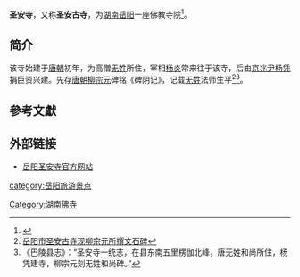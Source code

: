 '''圣安寺'''，又称'''圣安古寺'''，为[[湖南|湖南]][[岳阳|岳阳]]一座佛教寺院<ref>{{Cite web |url=http://www.51yala.com/Html/2007113022945-1.html |title=岳阳圣安古寺 |accessdate=2009-12-24 |archive-date=2012-06-07 |archive-url=https://web.archive.org/web/20120607000718/http://www.51yala.com/Html/2007113022945-1.html |dead-url=no }}</ref>。

== 简介 ==
{{Quote box
|width=30%
|align=right
|quote=水不在深洞庭百尺容纳四水<br />山非于高古刹千年普照三湘<ref>[http://www.youhunan.com/News/article-27405.html 畅游岳阳旅游新景圣安寺]{{dead link|date=2017年12月 |bot=InternetArchiveBot |fix-attempted=yes }}</ref>。
|source= 圣安寺的山门对联
|}}
该寺始建于[[唐朝|唐朝]]初年，为高僧[[无姓|无姓]]所住，宰相[[杨炎|杨炎]]常来往于该寺，后由[[京兆|京兆]][[尹杨凭|尹杨凭]]捐巨资兴建。先存[[唐朝|唐朝]][[柳宗元|柳宗元]]碑铭《碑阴记》，记载[[无姓|无姓]]法师生平<ref>[http://www.fjdh.com/bnznews/HTML/bnznews_40942.html 岳阳市圣安古寺现柳宗元所撰文石碑]{{Dead link|date=2018年7月 |bot=InternetArchiveBot |fix-attempted=no }}</ref><ref>《巴陵县志》：“圣安寺一统志，在县东南五里楞伽北峰，唐无姓和尚所住，杨凭建寺，柳宗元刻无姓和尚碑。”</ref>。 

==參考文獻==
<div class="references-small">
<references></references>
</div>

== 外部链接 ==
*[http://www.yysas.com/ 岳阳圣安寺官方网站] {{Wayback|url=http://www.yysas.com/ |date=20150623123400 }}

{{佛教小作品}}
[[Category:湖南佛寺|Category:湖南佛寺]]
[[category:岳阳旅游景点|category:岳阳旅游景点]]